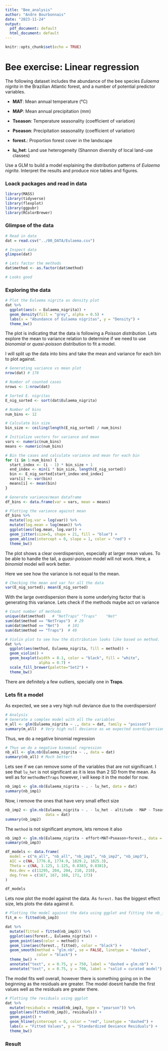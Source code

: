 ---
title: "Bee_analysis"
author: "Andre Bourbonnais"
date: "2023-11-24"
output:
  pdf_document: default
  html_document: default
---

```{r setup, include=FALSE}
knitr::opts_chunk$set(echo = TRUE)
```

# Bee exercise: Linear regression

The following dataset includes the abundance of the bee species *Eulaema nigrita* in the Brazilian Atlantic forest, and a number of potential predictor variables.

-   **MAT**: Mean annual temperature (°C)

-   **MAP**: Mean annual precipitation (mm)

-   **Tseason**: Temperature seasonality (coefficient of variation)

-   **Pseason**: Precipitation seasonality (coefficient of variation)

-   **forest.**: Proportion forest cover in the landscape

-   **lu_het**: Land use heterogeneity (Shannon diversity of local land-use classes)

Use a GLM to build a model explaining the distribution patterns of *Eulaema nigrita*. Interpret the results and produce nice tables and figures.

### Loack packages and read in data

```{r message=FALSE, warning=FALSE}
library(MASS)
library(tidyverse)
library(flexplot)
library(ggpubr)
library(RColorBrewer)
```

### Glimpse of the data

```{r}
# Read in data
dat = read.csv("../00_DATA/Eulaema.csv")

# Inspect data
glimpse(dat)

# Lets factor the methods
dat$method <- as.factor(dat$method)

# Looks good

```

### Exploring the data

```{r}
# Plot the Eulaema nigrita as density plot
dat %>% 
  ggplot(aes(x = Eulaema_nigrita)) +
  geom_density(fill = "grey", alpha = 0.5) +
  labs(x = "Abundance of Eulaema nigritas", y = "Density") +
  theme_bw()

```

The plot is indicating that the data is following a *Poisson distribution*. Lets explore the mean to variance relation to determine if we need to use *bionomial* or *quasi-poisson* distribution to fit a model.

I will split up the data into bins and take the mean and variance for each bin to plot against.

```{r}
# Generating variance vs mean plot
nrow(dat) # 178

# Number of counted cases
nrows <- 1:nrow(dat)

# Sorted E. nigritas
E_nig_sorted <- sort(dat$Eulaema_nigrita)

# Number of bins
num_bins <- 12

# Calculate bin size
bin_size <- ceiling(length(E_nig_sorted) / num_bins)

# Initialize vectors for variance and mean
vars <- numeric(num_bins)
means <- numeric(num_bins)

# Bin the cases and calculate variance and mean for each bin
for (i in 1:num_bins) {
  start_index <- (i - 1) * bin_size + 1
  end_index <- min(i * bin_size, length(E_nig_sorted))
  bin <- E_nig_sorted[start_index:end_index]
  vars[i] <- var(bin)
  means[i] <- mean(bin)
}

# Generate variance/mean dataframe
df_bins <- data.frame(var = vars, mean = means)

# Plotting the variance against mean
df_bins %>%
  mutate(log.var = log(var)) %>% 
  mutate(log.mean = log(mean)) %>% 
  ggplot(aes(log.mean, log.var)) +
  geom_jitter(size=5, shape = 21, fill = "blue") +
  geom_abline(intercept = 0, slope = 1, color = "red") +
  theme_bw()

```

The plot shows a clear overdispersion, especially at larger mean values. To be able to handle the tail, a *quasi-poisson* model will not work. Here, a *binomial* model will work better.

Here we see how the variance is not equal to the mean.

```{r}
# Checking the mean and var for all the data
var(E_nig_sorted); mean(E_nig_sorted)

```

With the large overdispersion there is some underlying factor that is generating this variance. Lets check if the methods maybe act on variance

```{r}
# Count number of methods
unique(dat$method)   # "NetTraps" "Traps"    "Net" 
sum(dat$method == "NetTraps")  # 29
sum(dat$method == "Net")    # 101
sum(dat$method == "Traps")  # 48

# Violin plot to see how the distribution looks like based on method.
dat %>% 
  ggplot(aes(method, Eulaema_nigrita, fill = method)) +
  geom_violin() +
  geom_boxplot(width = 0.1, color = "black", fill = "white",
               alpha = 0.7) +
  scale_fill_brewer(palette="Set2") +
  theme_bw()

```

There are definitely a few outliers, specially one in **Traps**.

### Lets fit a model

As expected, we see a very high null deviance due to the overdispersion!

```{r}
# Analysis
# Generate a complex model with all the variables
m_all <- glm(Eulaema_nigrita ~ ., data = dat, family = "poisson")
summary(m_all)  # Very high null deviance as we expected overdispersion!

```

Thus, we do a negative binomial regression

```{r}
# Thus we do a negative binomial regression
nb_all <- glm.nb(Eulaema_nigrita ~ ., data = dat)
summary(nb_all) # Much better!

```

Lets see if we can remove some of the variables that are not significant. I see that `lu_het` is not significant as it is less than 2 SD from the mean. As well as for `methodNetTraps` however, i will keep it in the model for now.

```{r}
nb_imp1 <- glm.nb(Eulaema_nigrita ~ . - lu_het, data = dat)
summary(nb_imp1)
```

Now, i remove the ones that have very small effect size

```{r}
nb_imp2 <- glm.nb(Eulaema_nigrita ~ . - lu_het - altitude - MAP - Tseason,
                  data = dat)
summary(nb_imp2)
```

The `method` is not significant anymore, lets remove it also

```{r}
nb_imp3 <- glm.nb(Eulaema_nigrita ~ effort+MAT+Pseason+forest., data = dat)
summary(nb_imp3)
```

```{r}
df_models <- data.frame(
  model = c("m_all", "nb_all", "nb_imp1", "nb_imp2", "nb_imp3"),
  AIC = c(NA, 1776.8, 1774.9, 1829.2, 1825.3),
  Theta = c(NA, 1.125, 1.125, 0.8383, 0.8381),
  Res.dev = c(11295, 204, 204, 210, 210),
  deg.free = c(167, 167, 168, 171, 173)
)

df_models

```

Lets now plot the model against the data. As `forest.` has the biggest effect size, lets plots the data against it.

```{r}
# Plotting the model against the data using ggplot and fitting the nb_imp3 model as a regression line
fit_m <- fitted(nb_imp3)

dat %>% 
  mutate(fitted = fitted(nb_imp3)) %>% 
  ggplot(aes(forest., Eulaema_nigrita)) +
  geom_point(aes(color = method)) + 
  geom_line(aes(forest., fitted), color = "black") +
  geom_smooth(method = "glm.nb", se = FALSE, linetype = "dashed",
              color = "black") +
  theme_bw() +
  annotate("text", x = 0.75, y = 750, label = "dashed = glm.nb") +
  annotate("text", x = 0.75, y = 700, label = "solid = curated model") 

```


The model fits well overall, however there is something going on in the beginning as the residuals are greater. The model doesnt handle the first values well as the residuals are greater there.
```{r}
# Plotting the residuals using ggplot
dat %>% 
  mutate(residuals = resid(nb_imp3, type = "pearson")) %>% 
  ggplot(aes(fitted(nb_imp3), residuals)) +
  geom_point() +
  geom_hline(yintercept = 0, color = "red", linetype = "dashed") +
  labs(x = "Fitted Values", y = "Standardized Deviance Residuals") +
  theme_bw()

```

### Result


